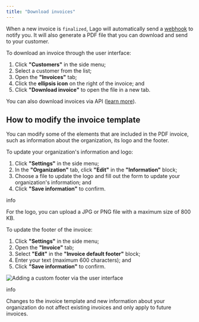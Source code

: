 ```yaml
---
title: "Download invoices"
---
```


When a new invoice is `finalized`, Lago will automatically send a [webhook](/docs/api/webhooks/messages) to notify you. It will also generate a PDF file that you can download and send to your customer.

To download an invoice through the user interface:

1. Click **"Customers"** in the side menu;
2. Select a customer from the list;
3. Open the **"Invoices"** tab;
4. Click the **ellipsis icon** on the right of the invoice; and
5. Click **"Download invoice"** to open the file in a new tab.

You can also download invoices via API ([learn more](/docs/api/invoices/download-invoice)).

## How to modify the invoice template[](#how-to-modify-the-invoice-template "Direct link to heading")

You can modify some of the elements that are included in the PDF invoice, such as information about the organization, its logo and the footer.

To update your organization's information and logo:

1. Click **"Settings"** in the side menu;
2. In the **"Organization"** tab, click **"Edit"** in the **"Information"** block;
3. Choose a file to update the logo and fill out the form to update your organization's information; and
4. Click **"Save information"** to confirm.

info

For the logo, you can upload a JPG or PNG file with a maximum size of 800 KB.

To update the footer of the invoice:

1. Click **"Settings"** in the side menu;
2. Open the **"Invoice"** tab;
3. Select **"Edit"** in the **"Invoice default footer"** block;
4. Enter your text (maximum 600 characters); and
5. Click **"Save information"** to confirm.

![Adding a custom footer via the user interface](/images/custom-footer-3938263609cbf988b298c69afa2812e6.png)

info

Changes to the invoice template and new information about your organization do not affect existing invoices and only apply to future invoices.